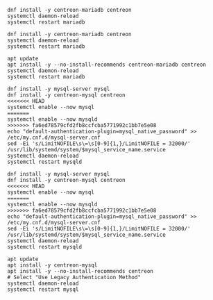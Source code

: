 
<Tabs groupId="database-sync">
<TabItem value="MariaDB" label="MariaDB">

<Tabs groupId="sync">
<TabItem value="Alma / RHEL / Oracle Linux 8" label="Alma / RHEL / Oracle Linux 8">

```shell
dnf install -y centreon-mariadb centreon
systemctl daemon-reload
systemctl restart mariadb
```

</TabItem>
<TabItem value="Alma / RHEL / Oracle Linux 9" label="Alma / RHEL / Oracle Linux 9">

```shell
dnf install -y centreon-mariadb centreon
systemctl daemon-reload
systemctl restart mariadb
```

</TabItem>
<TabItem value="Debian 11 & 12" label="Debian 11 & 12">

```shell
apt update
apt install -y --no-install-recommends centreon-mariadb centreon
systemctl daemon-reload
systemctl restart mariadb
```

</TabItem>
</Tabs>

</TabItem>
<TabItem value="MySQL" label="MySQL">

<Tabs groupId="sync">
<TabItem value="Alma / RHEL / Oracle Linux 8" label="Alma / RHEL / Oracle Linux 8">

```shell
dnf install -y mysql-server mysql
dnf install -y centreon-mysql centreon
<<<<<<< HEAD
systemctl enable --now mysql
=======
systemctl enable --now mysqld
>>>>>>> fa6ed78579cfd2fb8ccfcba5771992c1bb7e5e08
echo "default-authentication-plugin=mysql_native_password" >> /etc/my.cnf.d/mysql-server.cnf
sed -Ei 's/LimitNOFILE\s\=\s[0-9]{1,}/LimitNOFILE = 32000/' /usr/lib/systemd/system/$mysql_service_name.service
systemctl daemon-reload
systemctl restart mysqld
```

</TabItem>
<TabItem value="Alma / RHEL / Oracle Linux 9" label="Alma / RHEL / Oracle Linux 9">

```shell
dnf install -y mysql-server mysql
dnf install -y centreon-mysql centreon
<<<<<<< HEAD
systemctl enable --now mysql
=======
systemctl enable --now mysqld
>>>>>>> fa6ed78579cfd2fb8ccfcba5771992c1bb7e5e08
echo "default-authentication-plugin=mysql_native_password" >> /etc/my.cnf.d/mysql-server.cnf
sed -Ei 's/LimitNOFILE\s\=\s[0-9]{1,}/LimitNOFILE = 32000/' /usr/lib/systemd/system/$mysql_service_name.service
systemctl daemon-reload
systemctl restart mysqld
```

</TabItem>
<TabItem value="Debian 11 & 12" label="Debian 11 & 12">

```shell
apt update
apt install -y centreon-mysql
apt install -y --no-install-recommends centreon
# Select "Use Legacy Authentication Method"
systemctl daemon-reload
systemctl restart mysql
```

</TabItem>
</Tabs>

</TabItem>
</Tabs>

